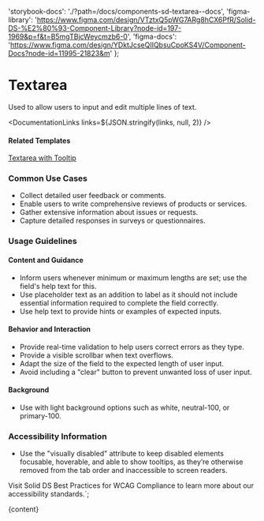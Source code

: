 

  'storybook-docs': './?path=/docs/components-sd-textarea--docs',
  'figma-library':
    'https://www.figma.com/design/VTztxQ5pWG7ARg8hCX6PfR/Solid-DS-%E2%80%93-Component-Library?node-id=197-1969&p=f&t=B5mgTBjcWeycmzb6-0',
  'figma-docs': 'https://www.figma.com/design/YDktJcseQIIQbsuCpoKS4V/Component-Docs?node-id=11995-21823&m'
};

# Textarea

Used to allow users to input and edit multiple lines of text.

<DefaultStory />

<DocumentationLinks links=${JSON.stringify(links, null, 2)} />

#### Related Templates

[Textarea with Tooltip](./?path=/docs/templates-tooltip--docs)

### Common Use Cases

- Collect detailed user feedback or comments.
- Enable users to write comprehensive reviews of products or services.
- Gather extensive information about issues or requests.
- Capture detailed responses in surveys or questionnaires.

### Usage Guidelines

#### Content and Guidance

- Inform users whenever minimum or maximum lengths are set; use the field's help text for this.
- Use placeholder text as an addition to label as it should not include essential information required to complete the field correctly.
- Use help text to provide hints or examples of expected inputs.

#### Behavior and Interaction

- Provide real-time validation to help users correct errors as they type.
- Provide a visible scrollbar when text overflows.
- Adapt the size of the field to the expected length of user input.
- Avoid including a "clear" button to prevent unwanted loss of user input.

#### Background

- Use with light background options such as white, neutral-100, or primary-100.

### Accessibility Information

- Use the "visually disabled" attribute to keep disabled elements focusable, hoverable, and able to show tooltips, as they’re otherwise removed from the tab order and inaccessible to screen readers.

Visit <sd-link href="https://www.figma.com/design/VTztxQ5pWG7ARg8hCX6PfR/Solid-DS-%E2%80%93-Component-Library?node-id=38262-58412&t=1qhfYXrbNhSCYCzZ-4" target="_blank">Solid DS Best Practices for WCAG Compliance</sd-link> to learn more about our accessibility standards.`;

<Meta title="Components/sd-textarea/Overview" />

<OverviewFormatter story={SdTextareaStories.Default}>{content}</OverviewFormatter>
